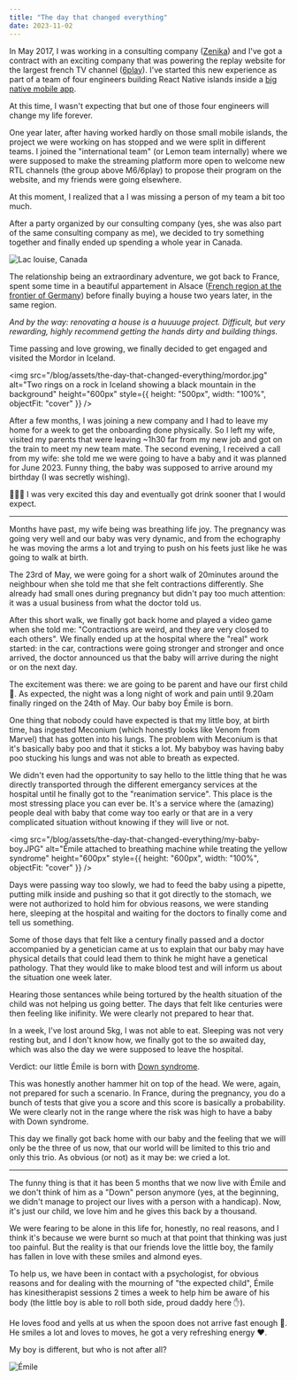 ```yaml
---
title: "The day that changed everything"
date: 2023-11-02
---
```


In May 2017, I was working in a consulting company ([Zenika](https://zenika.com/)) and I've got a contract with an exciting company that was powering the replay website for the largest french TV channel ([6play](https://www.6play.fr/)).
I've started this new experience as part of a team of four engineers building React Native islands inside a [big native mobile app](https://play.google.com/store/apps/details?id=fr.m6.m6replay).

At this time, I wasn't expecting that but one of those four engineers will change my life forever.

One year later, after having worked hardly on those small mobile islands, the project we were working on has stopped and we were split in different teams. I joined the "international team" (or Lemon team internally) where we were supposed to make the streaming platform more open to welcome new RTL channels (the group above M6/6play) to propose their program on the website, and my friends were going elsewhere.

At this moment, I realized that a I was missing a person of my team a bit too much.

After a party organized by our consulting company (yes, she was also part of the same consulting company as me), we decided to try something together and finally ended up spending a whole year in Canada.

![Lac louise, Canada](/blog/assets/the-day-that-changed-everything/canada-lake.jpeg)

The relationship being an extraordinary adventure, we got back to France, spent some time in a beautiful appartement in Alsace ([French region at the frontier of Germany](https://earth.google.com/web/@48.2490582,7.53728725,168.24619957a,396350.73471324d,35y,0h,0t,0r/data=ChAaDgoIL20vMGN4MnIYAiABOgMKATA)) before finally buying a house two years later, in the same region.

_And by the way: renovating a house is a huuuuge project. Difficult, but very rewarding, highly recommend getting the hands dirty and building things._

Time passing and love growing, we finally decided to get engaged and visited the Mordor in Iceland.

<img
  src="/blog/assets/the-day-that-changed-everything/mordor.jpg"
  alt="Two rings on a rock in Iceland showing a black mountain in the background"
  height="600px"
  style={{ height: "500px", width: "100%", objectFit: "cover" }}
/>

After a few months, I was joining a new company and I had to leave my home for a week to get the onboarding done physically. So I left my wife, visited my parents that were leaving ~1h30 far from my new job and got on the train to meet my new team mate.
The second evening, I received a call from my wife: she told me we were going to have a baby and it was planned for June 2023. Funny thing, the baby was supposed to arrive around my birthday (I was secretly wishing).

🍺🍺🍺 I was very excited this day and eventually got drink sooner that I would expect.

---

Months have past, my wife being was breathing life joy. The pregnancy was going very well and our baby was very dynamic, and from the echography he was moving the arms a lot and trying to push on his feets just like he was going to walk at birth.

The 23rd of May, we were going for a short walk of 20minutes around the neighbour when she told me that she felt contractions differently. She already had small ones during pregnancy but didn't pay too much attention: it was a usual business from what the doctor told us.

After this short walk, we finally got back home and played a video game when she told me: "Contractions are weird, and they are very closed to each others".
We finally ended up at the hospital where the "real" work started: in the car, contractions were going stronger and stronger and once arrived, the doctor announced us that the baby will arrive during the night or on the next day.

The excitement was there: we are going to be parent and have our first child 🧒. As expected, the night was a long night of work and pain until 9.20am finally ringed on the 24th of May. Our baby boy Émile is born.

One thing that nobody could have expected is that my little boy, at birth time, has ingested Meconium (which honestly looks like Venom from Marvel) that has gotten into his lungs. The problem with Meconium is that it's basically baby poo and that it sticks a lot. My babyboy was having baby poo stucking his lungs and was not able to breath as expected.

We didn't even had the opportunity to say hello to the little thing that he was directly transported through the different emergancy services at the hospital until he finally got to the "reanimation service". This place is the most stressing place you can ever be. It's a service where the (amazing) people deal with baby that come way too early or that are in a very complicated situation without knowing if they will live or not.

<img
  src="/blog/assets/the-day-that-changed-everything/my-baby-boy.JPG"
  alt="Émile attached to breathing machine while treating the yellow syndrome"
  height="600px"
  style={{ height: "600px", width: "100%", objectFit: "cover" }}
/>

Days were passing way too slowly, we had to feed the baby using a pipette, putting milk inside and pushing so that it got directly to the stomach, we were not authorized to hold him for obvious reasons, we were standing here, sleeping at the hospital and waiting for the doctors to finally come and tell us something.

Some of those days that felt like a century finally passed and a doctor accompanied by a genetician came at us to explain that our baby may have physical details that could lead them to think he might have a genetical pathology. That they would like to make blood test and will inform us about the situation one week later.

Hearing those sentances while being tortured by the health situation of the child was not helping us going better. The days that felt like centuries were then feeling like inifinity. We were clearly not prepared to hear that.

In a week, I've lost around 5kg, I was not able to eat. Sleeping was not very resting but, and I don't know how, we finally got to the so awaited day, which was also the day we were supposed to leave the hospital.

Verdict: our little Émile is born with [Down syndrome](https://en.wikipedia.org/wiki/Down_syndrome).

This was honestly another hammer hit on top of the head. We were, again, not prepared for such a scenario. In France, during the pregnancy, you do a bunch of tests that give you a score and this score is basically a probability. We were clearly not in the range where the risk was high to have a baby with Down syndrome.

This day we finally got back home with our baby and the feeling that we will only be the three of us now, that our world will be limited to this trio and only this trio. As obvious (or not) as it may be: we cried a lot.

---

The funny thing is that it has been 5 months that we now live with Émile and we don't think of him as a "Down" person anymore (yes, at the beginning, we didn't manage to project our lives with a person with a handicap).
Now, it's just our child, we love him and he gives this back by a thousand.

We were fearing to be alone in this life for, honestly, no real reasons, and I think it's because we were burnt so much at that point that thinking was just too painful. But the reality is that our friends love the little boy,
the family has fallen in love with these smiles and almond eyes.

To help us, we have been in contact with a psychologist, for obvious reasons and for dealing with the mourning of "the expected child", Émile has kinesitherapist sessions 2 times a week to help him be aware of his body (the little boy is able to roll both side, proud daddy here ✋).

He loves food and yells at us when the spoon does not arrive fast enough 🤣. He smiles a lot and loves to moves, he got a very refreshing energy ❤️.

My boy is different, but who is not after all?

![Émile](/blog/assets/the-day-that-changed-everything/emile.JPG)
